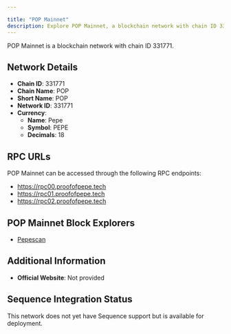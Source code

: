 ```yaml
---

title: "POP Mainnet"
description: Explore POP Mainnet, a blockchain network with chain ID 331771. Learn about its native currency, Pepe, and how to interact with the network.
---
```




POP Mainnet is a blockchain network with chain ID 331771.

## Network Details

- **Chain ID**: 331771
- **Chain Name**: POP
- **Short Name**: POP
- **Network ID**: 331771
- **Currency**: 
  - **Name**: Pepe
  - **Symbol**: PEPE
  - **Decimals**: 18

## RPC URLs

POP Mainnet can be accessed through the following RPC endpoints:

- https://rpc00.proofofpepe.tech
- https://rpc01.proofofpepe.tech
- https://rpc02.proofofpepe.tech

## POP Mainnet Block Explorers

- [Pepescan](https://pepescan.app)

## Additional Information

- **Official Website**: Not provided

## Sequence Integration Status

This network does not yet have Sequence support but is available for deployment.
